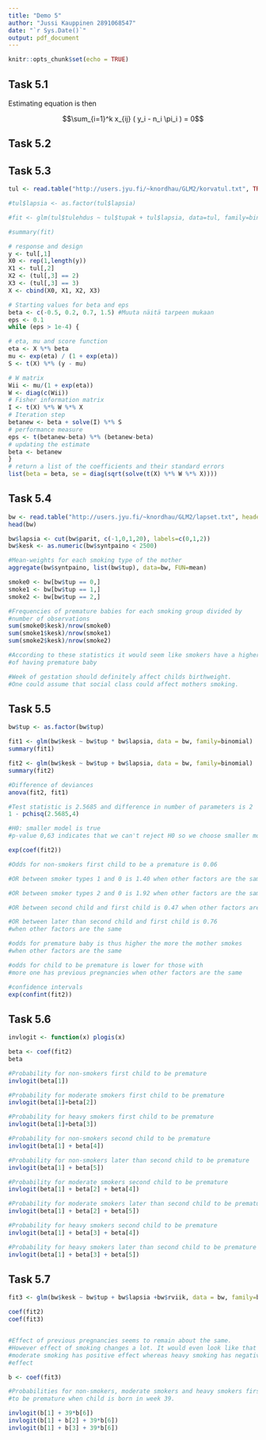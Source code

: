 ```yaml
---
title: "Demo 5"
author: "Jussi Kauppinen 2891068547"
date: "`r Sys.Date()`"
output: pdf_document
---
```


```r
knitr::opts_chunk$set(echo = TRUE)
```

## Task 5.1

\begin{equation}
\begin{split}
L(\pi_1,...,\pi_k) &= \prod_{i=1}^k \binom{n_i}{y_i} \pi_i^{i_i} (1 - \pi_i)^{n_i-y_i}\\
l((\pi_1,...,\pi_k) &= \sum_{i=1}^k \left[ \log\binom{n_i}{y_i} + y_i \log \pi_i + (n_i - y_i) \log(1-\pi_i) \right]\\
&= \sum_{i=1}^k \left[ \log\binom{n_i}{y_i} + n_i \log (1-\pi_i) + y_i \log \left( \frac{\pi_i}{1-\pi_i}\right) \right]\\
&= \sum_{i=1}^k \left[ \log\binom{n_i}{y_i} - n_i \log (1+e^{x_i^T \beta}) + y_i x_i^T \beta \right]\\
\frac{\partial}{\partial \beta_j} l(\beta) &= \sum_{i=1}^k -n_i \frac{x_{ij}e^{x_i^T \beta}}{1+e^{x_i^T \beta}} + y_i x_{ij}\\
&= \sum_{i=1}^k x_{ij} \left( y_i - n_i \frac{e^{x_i^T \beta}}{1+e^{x_i^T \beta}} \right)\\
&= \sum_{i=1}^k x_{ij} ( y_i - n_i \pi_i )\\
\end{split}
\end{equation}

Estimating equation is then

$$\sum_{i=1}^k x_{ij} ( y_i - n_i \pi_i ) = 0$$



## Task 5.2

\begin{equation}
\begin{split}
D &= 2(l(y_1,...,y_k) - l(\hat y_1,...,\hat y_k))\\
&= 2\sum_{i=1}^k y_i \log y_i + (1 - y_i) \log (1 - y_i) - y_i \log \hat y_i - (1 - y_i) \log (1 - \hat y_i)\\
&= 2\sum_{i=1}^k y_i \log \left( \frac{y_i}{\hat y_i} \right) + (1 - y_i) \log \left( \frac{1-y_i}{1-\hat y_i} \right)\\
\end{split}
\end{equation}

## Task 5.3

```r
tul <- read.table("http://users.jyu.fi/~knordhau/GLM2/korvatul.txt", TRUE)

#tul$lapsia <- as.factor(tul$lapsia)

#fit <- glm(tul$tulehdus ~ tul$tupak + tul$lapsia, data=tul, family=binomial)

#summary(fit)

# response and design
y <- tul[,1]
X0 <- rep(1,length(y))
X1 <- tul[,2]
X2 <- (tul[,3] == 2)
X3 <- (tul[,3] == 3)
X <- cbind(X0, X1, X2, X3)

# Starting values for beta and eps
beta <- c(-0.5, 0.2, 0.7, 1.5) #Muuta näitä tarpeen mukaan
eps <- 0.1
while (eps > 1e-4) {

# eta, mu and score function
eta <- X %*% beta
mu <- exp(eta) / (1 + exp(eta))
S <- t(X) %*% (y - mu)

# W matrix
Wii <- mu/(1 + exp(eta))
W <- diag(c(Wii))
# Fisher information matrix
I <- t(X) %*% W %*% X
# Iteration step
betanew <- beta + solve(I) %*% S
# performance measure
eps <- t(betanew-beta) %*% (betanew-beta)
# updating the estimate
beta <- betanew
}
# return a list of the coefficients and their standard errors
list(beta = beta, se = diag(sqrt(solve(t(X) %*% W %*% X))))
```


## Task 5.4

```r
bw <- read.table("http://users.jyu.fi/~knordhau/GLM2/lapset.txt", header=TRUE)
head(bw)

bw$lapsia <- cut(bw$parit, c(-1,0,1,20), labels=c(0,1,2))
bw$kesk <- as.numeric(bw$syntpaino < 2500)

#Mean-weights for each smoking type of the mother
aggregate(bw$syntpaino, list(bw$tup), data=bw, FUN=mean)

smoke0 <- bw[bw$tup == 0,]
smoke1 <- bw[bw$tup == 1,]
smoke2 <- bw[bw$tup == 2,]

#Frequencies of premature babies for each smoking group divided by
#number of observations
sum(smoke0$kesk)/nrow(smoke0)
sum(smoke1$kesk)/nrow(smoke1)
sum(smoke2$kesk)/nrow(smoke2)

#According to these statistics it would seem like smokers have a higher risk
#of having premature baby

#Week of gestation should definitely affect childs birthweight.
#One could assume that social class could affect mothers smoking.

```


## Task 5.5

```r
bw$tup <- as.factor(bw$tup)

fit1 <- glm(bw$kesk ~ bw$tup * bw$lapsia, data = bw, family=binomial)
summary(fit1)

fit2 <- glm(bw$kesk ~ bw$tup + bw$lapsia, data = bw, family=binomial)
summary(fit2)

#Difference of deviances
anova(fit2, fit1)

#Test statistic is 2.5685 and difference in number of parameters is 2
1 - pchisq(2.5685,4)

#H0: smaller model is true
#p-value 0,63 indicates that we can't reject H0 so we choose smaller model

exp(coef(fit2))

#Odds for non-smokers first child to be a premature is 0.06

#OR between smoker types 1 and 0 is 1.40 when other factors are the same

#OR between smoker types 2 and 0 is 1.92 when other factors are the same

#OR between second child and first child is 0.47 when other factors are the same

#OR between later than second child and first child is 0.76 
#when other factors are the same

#odds for premature baby is thus higher the more the mother smokes
#when other factors are the same

#odds for child to be premature is lower for those with
#more one has previous pregnancies when other factors are the same

#confidence intervals
exp(confint(fit2))

```


## Task 5.6

```r
invlogit <- function(x) plogis(x)

beta <- coef(fit2)
beta

#Probability for non-smokers first child to be premature
invlogit(beta[1])

#Probability for moderate smokers first child to be premature
invlogit(beta[1]+beta[2])

#Probability for heavy smokers first child to be premature
invlogit(beta[1]+beta[3])

#Probability for non-smokers second child to be premature
invlogit(beta[1] + beta[4])

#Probability for non-smokers later than second child to be premature
invlogit(beta[1] + beta[5])

#Probability for moderate smokers second child to be premature
invlogit(beta[1] + beta[2] + beta[4])

#Probability for moderate smokers later than second child to be premature
invlogit(beta[1] + beta[2] + beta[5])

#Probability for heavy smokers second child to be premature
invlogit(beta[1] + beta[3] + beta[4])

#Probability for heavy smokers later than second child to be premature
invlogit(beta[1] + beta[3] + beta[5])
```

## Task 5.7

```r
fit3 <- glm(bw$kesk ~ bw$tup + bw$lapsia +bw$rviik, data = bw, family=binomial)

coef(fit2)
coef(fit3)


#Effect of previous pregnancies seems to remain about the same.
#However effect of smoking changes a lot. It would even look like that
#moderate smoking has positive effect whereas heavy smoking has negative
#effect

b <- coef(fit3)

#Probabilities for non-smokers, moderate smokers and heavy smokers first child
#to be premature when child is born in week 39.

invlogit(b[1] + 39*b[6])
invlogit(b[1] + b[2] + 39*b[6])
invlogit(b[1] + b[3] + 39*b[6])
```

